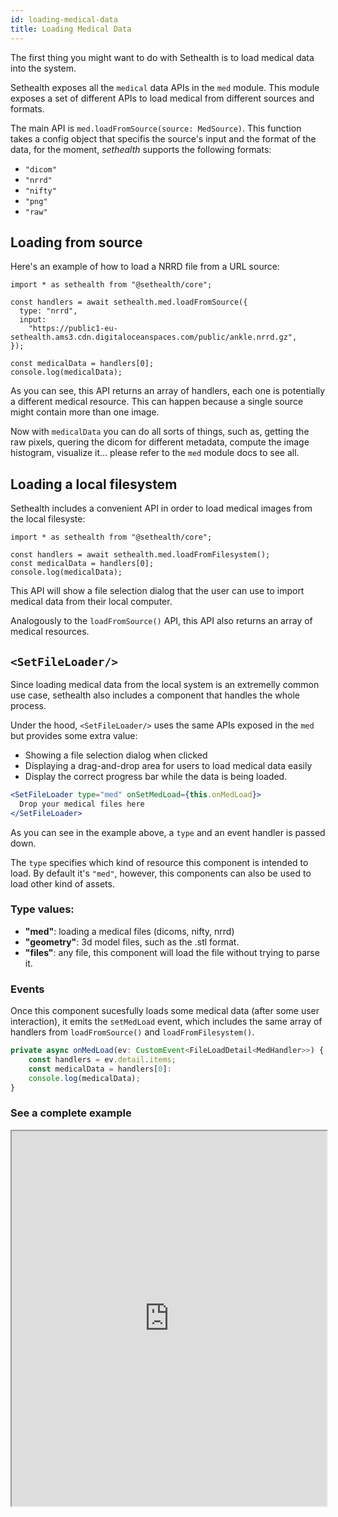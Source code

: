 ```yaml
---
id: loading-medical-data
title: Loading Medical Data
---
```


The first thing you might want to do with Sethealth is to load medical data into the system.

Sethealth exposes all the `medical` data APIs in the `med` module.
This module exposes a set of different APIs to load medical from different sources and formats.

The main API is `med.loadFromSource(source: MedSource)`.
This function takes a config object that specifis the source's input and the format
of the data, for the moment, _sethealth_ supports the following formats:

- `"dicom"`
- `"nrrd"`
- `"nifty"`
- `"png"`
- `"raw"`

## Loading from source

Here's an example of how to load a NRRD file from a URL source:

```tsx
import * as sethealth from "@sethealth/core";

const handlers = await sethealth.med.loadFromSource({
  type: "nrrd",
  input:
    "https://public1-eu-sethealth.ams3.cdn.digitaloceanspaces.com/public/ankle.nrrd.gz",
});

const medicalData = handlers[0];
console.log(medicalData);
```

As you can see, this API returns an array of handlers, each one is potentially a different medical resource.
This can happen because a single source might contain more than one image.

Now with `medicalData` you can do all sorts of things, such as, getting the raw pixels, quering the dicom for different
metadata, compute the image histogram, visualize it... please refer to the `med` module docs to see all.

## Loading a local filesystem

Sethealth includes a convenient API in order to load medical images from the local filesyste:

```tsx
import * as sethealth from "@sethealth/core";

const handlers = await sethealth.med.loadFromFilesystem();
const medicalData = handlers[0];
console.log(medicalData);
```

This API will show a file selection dialog that the user can use to import medical data from their local computer.

Analogously to the `loadFromSource()` API, this API also returns an array of medical resources.

## `<SetFileLoader/>`

Since loading medical data from the local system is an extremelly common use case, sethealth also includes a component
that handles the whole process.

Under the hood, `<SetFileLoader/>` uses the same APIs exposed in the `med` but provides some extra value:

- Showing a file selection dialog when clicked
- Displaying a drag-and-drop area for users to load medical data easily
- Display the correct progress bar while the data is being loaded.

```jsx
<SetFileLoader type="med" onSetMedLoad={this.onMedLoad}>
  Drop your medical files here
</SetFileLoader>
```

As you can see in the example above, a `type` and an event handler is passed down.

The `type` specifies which kind of resource this component is intended to load. By default it's `"med"`, however,
this components can also be used to load other kind of assets.

### Type values:

- **"med"**: loading a medical files (dicoms, nifty, nrrd)
- **"geometry"**: 3d model files, such as the .stl format.
- **"files"**: any file, this component will load the file without trying to parse it.

### Events

Once this component sucesfully loads some medical data (after some user interaction), it emits the `setMedLoad` event,
which includes the same array of handlers from `loadFromSource()` and `loadFromFilesystem()`.

```ts
private async onMedLoad(ev: CustomEvent<FileLoadDetail<MedHandler>>) {
    const handlers = ev.detail.items;
    const medicalData = handlers[0]:
    console.log(medicalData);
}
```

### See a complete example

<iframe
  src="https://stackblitz.com/edit/load-tomography?devtoolsheight=33&embed=1&file=index.tsx&hideExplorer=1&hideNavigation=1"
  width="100%"
  height="600px"
></iframe>
